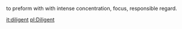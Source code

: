 to preform with with intense concentration, focus, responsible regard.

[[it:diligent]]
[[pl:Diligent]]